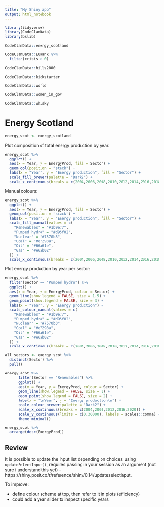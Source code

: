 ```yaml
---
title: "My Shiny app"
output: html_notebook
---
```


```r
library(tidyverse)
library(CodeClanData)
library(bslib)
```

```r
CodeClanData::energy_scotland
```

```r
CodeClanData::EUbank %>% 
  filter(crisis > 0)
```

```r
CodeClanData::hills2000
```

```r
CodeClanData::kickstarter
```

```r
CodeClanData::world
```

```r
CodeClanData::women_in_gov
```

```r
CodeClanData::whisky
```

# Energy Scotland


```r
energy_scot <- energy_scotland
```

Plot composition of total energy production by year.

```r
energy_scot %>% 
  ggplot() +
  aes(x = Year, y = EnergyProd, fill = Sector) +
  geom_col(position = "stack") +
  labs(x = "Year", y = "Energy production", fill = "Sector") +
  scale_fill_brewer(palette = "Dark2") +
  scale_x_continuous(breaks = c(2004,2006,2008,2010,2012,2014,2016,2018))
```

Manual colours:
```r
energy_scot %>% 
  ggplot() +
  aes(x = Year, y = EnergyProd, fill = Sector) +
  geom_col(position = "stack") +
  labs(x = "Year", y = "Energy production", fill = "Sector") +
  scale_fill_manual(values = c(
    "Renewables" = "#1b9e77",
    "Pumped hydro" = "#d95f02",
    "Nuclear" = "#7570b3",
    "Coal" = "#e7298a",
    "Oil" = "#66a61e",
    "Gas" = "#e6ab02"
  )) +
  scale_x_continuous(breaks = c(2004,2006,2008,2010,2012,2014,2016,2018))
```


Plot energy production by year per sector:

```r
energy_scot %>%
  filter(Sector == "Pumped hydro") %>% 
  ggplot() +
  aes(x = Year, y = EnergyProd, colour = Sector) +
  geom_line(show.legend = FALSE, size = 1.5) +
  geom_point(show.legend = FALSE, size = 3) +
  labs(x = "Year", y = "Energy production") +
  scale_colour_manual(values = c(
    "Renewables" = "#1b9e77",
    "Pumped hydro" = "#d95f02",
    "Nuclear" = "#7570b3",
    "Coal" = "#e7298a",
    "Oil" = "#66a61e",
    "Gas" = "#e6ab02"
  )) +
  scale_x_continuous(breaks = c(2004,2006,2008,2010,2012,2014,2016,2018))
```

```r
all_sectors <- energy_scot %>% 
  distinct(Sector) %>% 
  pull()
```

```r
energy_scot %>%
      filter(Sector == "Renewables") %>% 
      ggplot() +
      aes(x = Year, y = EnergyProd, colour = Sector) +
      geom_line(show.legend = FALSE, size = 1) +
      geom_point(show.legend = FALSE, size = 2) +
      labs(x = "\nYear", y = "Energy production\n") +
      scale_colour_brewer(palette = "Dark2") +
      scale_x_continuous(breaks = c(2004,2008,2012,2016,2020)) +
      scale_y_continuous(limits = c(0,30000), labels = scales::comma) +
      theme_minimal()
```

```r
energy_scot %>% 
  arrange(desc(EnergyProd))
```

## Review

It is possible to update the input list depending on choices, using `updateSelectInput()`, requires passing in your session as an argument (not sure i understand this yet) - https://shiny.posit.co/r/reference/shiny/0.14/updateselectinput.

To improve:

* define colour scheme at top, then refer to it in plots (efficiency)
* could add a year slider to inspect specific years